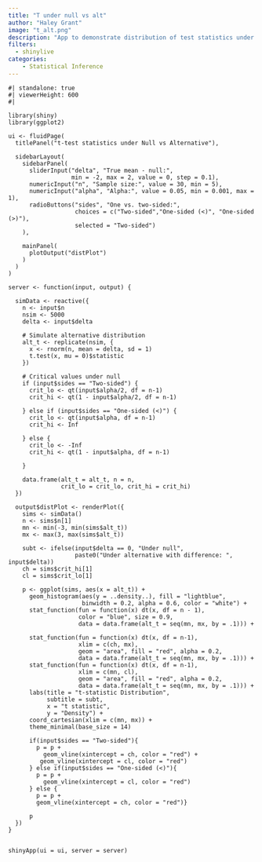 ```yaml
---
title: "T under null vs alt"
author: "Haley Grant"
image: "t_alt.png"
description: "App to demonstrate distribution of test statistics under null and alternative"
filters: 
  - shinylive
categories:
    - Statistical Inference
---
```


```shinylive-r
#| standalone: true
#| viewerHeight: 600
#| 

library(shiny)
library(ggplot2)

ui <- fluidPage(
  titlePanel("t-test statistics under Null vs Alternative"),
  
  sidebarLayout(
    sidebarPanel(
      sliderInput("delta", "True mean - null:",
                  min = -2, max = 2, value = 0, step = 0.1),
      numericInput("n", "Sample size:", value = 30, min = 5),
      numericInput("alpha", "Alpha:", value = 0.05, min = 0.001, max = 1),
      radioButtons("sides", "One vs. two-sided:", 
                   choices = c("Two-sided","One-sided (<)", "One-sided (>)"),
                   selected = "Two-sided")
    ),
    
    mainPanel(
      plotOutput("distPlot")
    )
  )
)

server <- function(input, output) {
  
  simData <- reactive({
    n <- input$n
    nsim <- 5000
    delta <- input$delta
    
    # Simulate alternative distribution
    alt_t <- replicate(nsim, {
      x <- rnorm(n, mean = delta, sd = 1)
      t.test(x, mu = 0)$statistic
    })
    
    # Critical values under null
    if (input$sides == "Two-sided") {
      crit_lo <- qt(input$alpha/2, df = n-1)
      crit_hi <- qt(1 - input$alpha/2, df = n-1)
 
    } else if (input$sides == "One-sided (<)") {
      crit_lo <- qt(input$alpha, df = n-1)
      crit_hi <- Inf
   
    } else {
      crit_lo <- -Inf
      crit_hi <- qt(1 - input$alpha, df = n-1)
     
    }
    
    data.frame(alt_t = alt_t, n = n,
               crit_lo = crit_lo, crit_hi = crit_hi)
  })
  
  output$distPlot <- renderPlot({
    sims <- simData()
    n <- sims$n[1]
    mn <- min(-3, min(sims$alt_t))
    mx <- max(3, max(sims$alt_t))
    
    subt <- ifelse(input$delta == 0, "Under null", 
                   paste0("Under alternative with difference: ", input$delta))
    ch = sims$crit_hi[1]
    cl = sims$crit_lo[1]
    
    p <- ggplot(sims, aes(x = alt_t)) +
      geom_histogram(aes(y = ..density..), fill = "lightblue",
                     binwidth = 0.2, alpha = 0.6, color = "white") +
      stat_function(fun = function(x) dt(x, df = n - 1),
                    color = "blue", size = 0.9, 
                    data = data.frame(alt_t = seq(mn, mx, by = .1))) +
    
      stat_function(fun = function(x) dt(x, df = n-1),
                    xlim = c(ch, mx),
                    geom = "area", fill = "red", alpha = 0.2,
                    data = data.frame(alt_t = seq(mn, mx, by = .1))) +
      stat_function(fun = function(x) dt(x, df = n-1),
                    xlim = c(mn, cl),
                    geom = "area", fill = "red", alpha = 0.2, 
                    data = data.frame(alt_t = seq(mn, mx, by = .1))) +
      labs(title = "t-statistic Distribution",
           subtitle = subt,
           x = "t statistic",
           y = "Density") +
      coord_cartesian(xlim = c(mn, mx)) +
      theme_minimal(base_size = 14)
      
      if(input$sides == "Two-sided"){ 
        p = p +       
          geom_vline(xintercept = ch, color = "red") + 
         geom_vline(xintercept = cl, color = "red")
      } else if(input$sides == "One-sided (<)"){
        p = p +       
          geom_vline(xintercept = cl, color = "red")
      } else {
        p = p +       
        geom_vline(xintercept = ch, color = "red")}
      
      p
  })
}


shinyApp(ui = ui, server = server)

```
